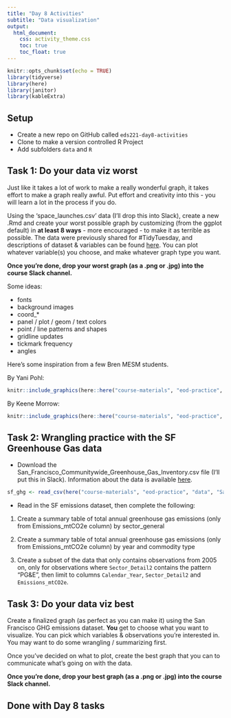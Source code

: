 ```yaml
---
title: "Day 8 Activities"
subtitle: "Data visualization"
output: 
  html_document:
    css: activity_theme.css
    toc: true
    toc_float: true
---
```


```r
knitr::opts_chunk$set(echo = TRUE)
library(tidyverse)
library(here)
library(janitor)
library(kableExtra)
```

## Setup

- Create a new repo on GitHub called `eds221-day8-activities`
- Clone to make a version controlled R Project
- Add subfolders `data` and `R`

## Task 1: Do your data viz worst

Just like it takes a lot of work to make a really wonderful graph, it takes effort to make a graph really awful. Put effort and creativity into this - you will learn a lot in the process if you do. 

Using the ‘space_launches.csv’ data (I'll drop this into Slack), create a new .Rmd and create your worst possible graph by customizing (from the ggplot default) in **at least 8 ways** - more encouraged - to make it as terrible as possible. The data were previously shared for #TidyTuesday, and descriptions of dataset & variables can be found [here](https://github.com/rfordatascience/tidytuesday/tree/master/data/2019/2019-01-15). You can plot whatever variable(s) you choose, and make whatever graph type you want.

**Once you're done, drop your worst graph (as a .png or .jpg) into the course Slack channel.** 

Some ideas: 

- fonts
- background images
- coord_*
- panel / plot / geom / text colors
- point / line patterns and shapes
- gridline updates
- tickmark frequency
- angles

Here's some inspiration from a few Bren MESM students. 

By Yani Pohl: 
```r
knitr::include_graphics(here::here("course-materials", "eod-practice", "images", "worst_yani_pohl.png"))
```

By Keene Morrow:
```r
knitr::include_graphics(here::here("course-materials", "eod-practice", "images", "worst_keene_morrow.png"))
```

## Task 2: Wrangling practice with the SF Greenhouse Gas data

- Download the San_Francisco_Communitywide_Greenhouse_Gas_Inventory.csv file (I'll put this in Slack). Information about the data is available [here](https://catalog.data.gov/dataset/san-francisco-communitywide-greenhouse-gas-inventory).
```r
sf_ghg <- read_csv(here("course-materials", "eod-practice", "data", "San_Francisco_Communitywide_Greenhouse_Gas_Inventory.csv"))
```

- Read in the SF emissions dataset, then complete the following: 

1. Create a summary table of total annual greenhouse gas emissions (only from Emissions_mtCO2e column) by sector_general

2. Create a summary table of total annual greenhouse gas emissions (only from Emissions_mtCO2e column) by year and commodity type

3. Create a subset of the data that only contains observations from 2005 on, only for observations where `Sector_Detail2` contains the pattern "PG&E", then limit to columns `Calendar_Year`, `Sector_Detail2` and `Emissions_mtCO2e`.  


## Task 3: Do your data viz best

Create a finalized graph (as perfect as you can make it) using the San Francisco GHG emissions dataset. **You** get to choose what you want to visualize. You can pick which variables & observations you're interested in. You may want to do some wrangling / summarizing first. 

Once you've decided on what to plot, create the best graph that you can to communicate what's going on with the data. 

**Once you're done, drop your best graph (as a .png or .jpg) into the course Slack channel.** 


## Done with Day 8 tasks


